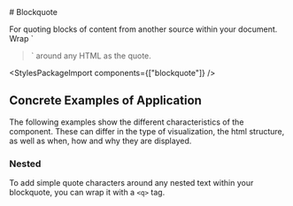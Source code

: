 
<Meta of={BlockquoteStories} />

<div className="docs-title">
  # Blockquote

  <link-design of={JSON.stringify(BlockquoteStories)}></link-design>
</div>

<div className="lead">
  For quoting blocks of content from another source within your document. Wrap `
  <blockquote
    className="blockquote">` around any HTML as the quote.
</div>

<Canvas sourceState="shown" of={BlockquoteStories.Default} />

<div className="hide-col-default">
  <Controls of={BlockquoteStories.Default} />
</div>

<StylesPackageImport components={["blockquote"]} />

## Concrete Examples of Application

The following examples show the different characteristics of the component. These can differ in the type of visualization, the html structure, as well as when, how and why they are displayed.

### Nested

To add simple quote characters around any nested text within your blockquote, you can wrap it with a
<code>&lt;q&gt;</code> tag.

<Canvas of={BlockquoteStories.Nested} />
